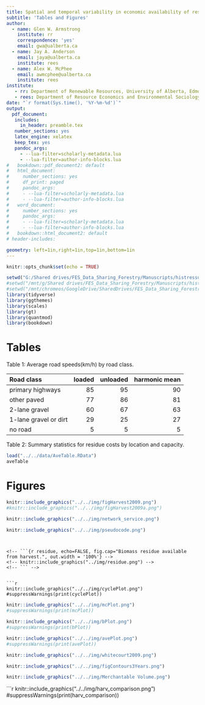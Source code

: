 ```yaml
---
title: Spatial and temporal variability in economic availability of residual biomass from timber harvest in west-central Alberta, Canada (1990--2015)
subtitle: 'Tables and Figures'
author:
  - name: Glen W. Armstrong
    institute: rr
    correspondence: 'yes' 
    email: gwa@ualberta.ca
  - name: Jay A. Anderson
    email: jaya@ualberta.ca
    institute: rees
  - name: Alex W. McPhee
    email: awmcphee@ualberta.ca
    institute: rees
institute:
   - rr: Department of Renewable Resources, University of Alberta, Edmonton AB  T6G 2H1, Canada
   - rees: Department of Resource Economics and Environmental Sociology, University of Alberta, Edmonton AB  T6G 2H1, Canada
date: "`r format(Sys.time(), '%Y-%m-%d')`"
output:
  pdf_document:
   includes:
     in_header: preamble.tex 
   number_sections: yes
   latex_engine: xelatex
   keep_tex: yes
   pandoc_args:
     - --lua-filter=scholarly-metadata.lua
     - --lua-filter=author-info-blocks.lua
#   bookdown::pdf_document2: default
#   html_document:
#     number_sections: yes
#     df_print: paged
#     pandoc_args:
#     - --lua-filter=scholarly-metadata.lua
#     - --lua-filter=author-info-blocks.lua
#   word_document:
#     number_sections: yes
#     pandoc_args:
#     - --lua-filter=scholarly-metadata.lua
#     - --lua-filter=author-info-blocks.lua
#   bookdown::html_document2: default
# header-includes:

geometry: left=1in,right=1in,top=1in,bottom=1in
---
```

\pagenumbering{gobble}

\raggedright

```r
knitr::opts_chunk$set(echo = TRUE)
```

```r
setwd("G:/Shared drives/FES_Data_Sharing_Forestry/Manuscripts/histressupp/analysis/ms_july")
#setwd("/mnt/g/Shared drives/FES_Data_Sharing_Forestry/Manuscripts/histressupp/analysis")
#setwd("/mnt/chromeos/GoogleDrive/SharedDrives/FES_Data_Sharing_Forestry/Manuscripts/histressupp/analysis")
library(tidyverse)
library(ggthemes)
library(scales)
library(gt)
library(quantmod)
library(bookdown)
```


\newpage

# Tables {-}


Table 1:  Average road speeds(km/h) by road class.

| Road class      | loaded | unloaded | harmonic mean | 
|:----------------|-------:|---------:|--------------:|
| primary highways|    85  |       95 |           90  |
| other paved     |    77  |       86 |           81  |
| 2-lane gravel   |    60  |       67 |           63  | 
| 1-lane gravel or dirt  |    29  |       25 |           27  | 
| no road           |     5  |       5  |           5   |

Table 2:  Summary statistics for residue costs by location and capacity.

```r
load("../../data/AveTable.RData")
aveTable
```

\newpage


# Figures {-}


```r
knitr::include_graphics("../../img/figHarvest2009.png")
#knitr::include_graphics("../../img/figHarvest2009a.png")
```


```r
knitr::include_graphics("../../img/network_service.png")
```



```r
knitr::include_graphics("../../img/pseudocode.png")
```


```


<!-- ```{r residue, echo=FALSE, fig.cap="Biomass residue available from harvest.", out.width = '100%'} -->
<!-- knitr::include_graphics("../img/residue.png") -->
<!-- ``` -->


```r
knitr::include_graphics("../../img/cyclePlot.png")
#suppressWarnings(print(cyclePlot))
```


```r
knitr::include_graphics("../../img/mcPlot.png")
#suppressWarnings(print(mcPlot))
```

```r
knitr::include_graphics("../../img/bPlot.png")
#suppressWarnings(print(bPlot))
```

```r
knitr::include_graphics("../../img/avePlot.png")
#suppressWarnings(print(avePlot))
```


```r
knitr::include_graphics("../../img/whitecourt2009.png")
```


```r
knitr::include_graphics("../../img/figContours3Years.png")
```


```r
knitr::include_graphics("../../img/Merchantable Volume.png")
```



```r
knitr::include_graphics("../../img/harv_comparison.png")
#suppressWarnings(print(harv_comparison))